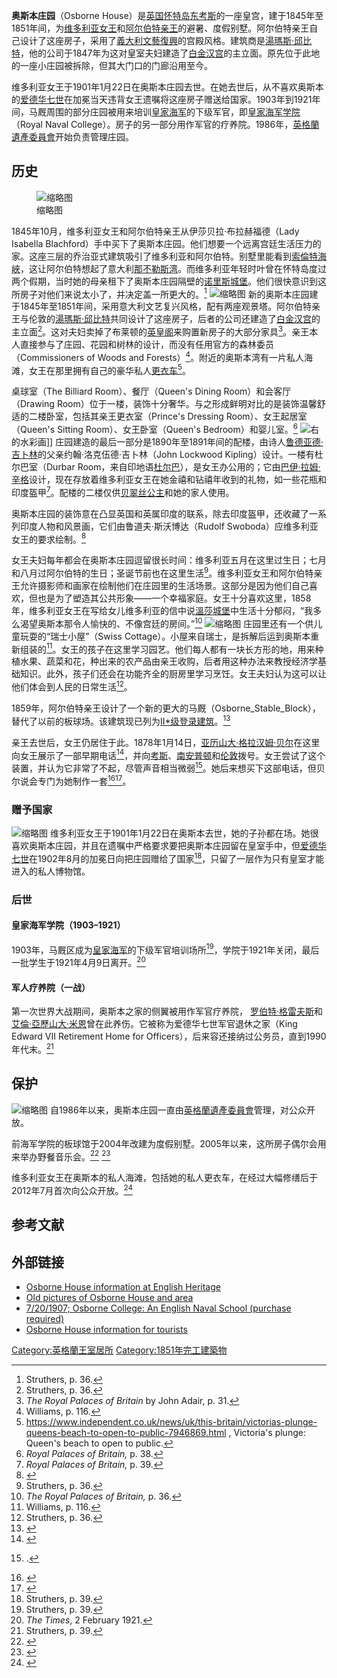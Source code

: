 {{Infobox building
| name                    =奧斯本莊園
| image                   =File:Osborne-iow-3Ja10-10876.jpg
| caption                 =
| map_type                =Isle of Wight
| coordinates             = {{coord|50.750546|-1.269730|display=inline}}
| location                =[[懷特島|懷特島]]
| location_town           =[[东考斯|东考斯]]
| location_country        ={{UK}}
| architect               =
| client                  =
| engineer                =
| construction_start_date =1845年
| completion_date         =1851年
| date_demolished         =
| cost                    =
| structural_system       =
| style                   =[[意大利文藝復興|意大利文藝復興]]
| size                    =
}}

'''奥斯本庄园'''（Osborne House）是[[英国|英国]][[怀特岛郡|怀特岛]][[东考斯|东考斯]]的一座皇宫，建于1845年至1851年间，为[[维多利亚_(英国女王)|维多利亚女王]]和[[阿尔伯特亲王|阿尔伯特亲王]]的避暑、度假别墅。阿尔伯特亲王自己设计了这座房子，采用了[[義大利文藝復興|義大利文藝復興]]的宫殿风格。建筑商是[[湯瑪斯·邱比特|湯瑪斯·邱比特]]，他的公司于1847年为这对皇室夫妇建造了[[白金汉宫|白金汉宫]]的主立面。原先位于此地的一座小庄园被拆除，但其大门口的门廊沿用至今。

维多利亚女王于1901年1月22日在奥斯本庄园去世。在她去世后，从不喜欢奥斯本的[[爱德华七世|爱德华七世]]在加冕当天违背女王遗嘱将这座房子赠送给国家。1903年到1921年间，马厩周围的部分庄园被用来培训[[英國皇家海軍|皇家海军]]的下级军官，即[[不列颠尼亚皇家海军学院|皇家海军学院]]（Royal Naval College）。房子的另一部分用作军官的疗养院。1986年，[[英格蘭遺產委員會|英格蘭遺產委員會]]开始负责管理庄园。

== 历史 ==

[[File:Osborne_House,_Isle_of_Wight,_England-LCCN2002708248.jpg|缩略图]]

1845年10月，维多利亚女王和阿尔伯特亲王从伊莎贝拉·布拉赫福德（Lady Isabella Blachford）手中买下了奥斯本庄园。他们想要一个远离宫廷生活压力的家。这座三层的乔治亚式建筑吸引了维多利亚和阿尔伯特。别墅里能看到[[索倫特海峽|索倫特海峽]]，这让阿尔伯特想起了意大利[[那不勒斯湾|那不勒斯湾]]。而维多利亚年轻时叶曾在怀特岛度过两个假期，当时她的母亲租下了奥斯本庄园隔壁的[[诺里斯城堡|诺里斯城堡]]。他们很快意识到这所房子对他们来说太小了，并决定盖一所更大的。<ref name="struthers36">Struthers, p. 36.</ref>
[[File:Queen_Victoria's_Bathing_Machine._-_panoramio.jpg|缩略图]]
新的奥斯本庄园建于1845年至1851年间，采用意大利文艺复兴风格，配有两座观景塔。阿尔伯特亲王与伦敦的[[湯瑪斯·邱比特|湯瑪斯·邱比特]]共同设计了这座房子，后者的公司还建造了[[白金汉宫|白金汉宫]]的主立面<ref name="struthers36">Struthers, p. 36.</ref>。这对夫妇卖掉了布莱顿的[[英皇阁|英皇阁]]来购置新房子的大部分家具<ref>''The Royal Palaces of Britain'' by John Adair, p. 31.</ref>。亲王本人直接参与了庄园、花园和树林的设计，而没有任用官方的森林委员（Commissioners of Woods and Forests）<ref name="Williams, p. 116">Williams, p. 116.</ref>。附近的奥斯本湾有一片私人海滩，女王在那里拥有自己的豪华私人[[更衣车|更衣车]]<ref>https://www.independent.co.uk/news/uk/this-britain/victorias-plunge-queens-beach-to-open-to-public-7946869.html {{Wayback|url=https://www.independent.co.uk/news/uk/this-britain/victorias-plunge-queens-beach-to-open-to-public-7946869.html |date=20200503190635 }}, Victoria's plunge: Queen's beach to open to public.</ref>。

桌球室（The Billiard Room）、餐厅（Queen's Dining Room）和会客厅（Drawing Room）位于一楼，装饰十分奢华。与之形成鲜明对比的是装饰温馨舒适的二楼卧室，包括其亲王更衣室（Prince's Dressing Room）、女王起居室（Queen's Sitting Room）、女王卧室（Queen's Bedroom）和婴儿室。<ref>''Royal Palaces of Britain,'' p. 38.</ref>
[[File:Osborne_HousePrince_Albert's_Dressing_Room.jpg|右]]的水彩画]]
庄园建造的最后一部分是1890年至1891年间的配楼，由诗人[[鲁德亚德·吉卜林|鲁德亚德·吉卜林]]的父亲约翰·洛克伍德·吉卜林（John Lockwood Kipling）设计。一楼有杜尔巴室（Durbar Room，来自印地语[[杜尔巴|杜尔巴]]），是女王办公用的；它由[[巴伊·拉姆·辛格|巴伊·拉姆·辛格]]设计，现在存放着维多利亚女王在她金禧和钻禧年收到的礼物，如一些花瓶和印度盔甲<ref>''Royal Palaces of Britain,'' p. 39.</ref>。配楼的二楼仅供[[贝翠丝公主_(英国)|贝翠丝公主]]和她的家人使用。

奥斯本庄园的装饰意在凸显英国和英属印度的联系，除去印度盔甲，还收藏了一系列印度人物和风景画，它们由鲁道夫·斯沃博达（Rudolf Swoboda）应维多利亚女王的要求绘制。<ref>{{Cite web|title=Calendars and diaries|url=http://www.nationalgallery.co.uk/shop/product_display.asp?ProductId=525090|access-date=17 August 2014|publisher=National Gallery|archive-date=2002-12-03|archive-url=https://web.archive.org/web/20021203065607/http://www.nationalgallery.co.uk/shop/product_display.asp?ProductId=525090}}</ref>

女王夫妇每年都会在奥斯本庄园逗留很长时间：维多利亚五月在这里过生日；七月和八月过阿尔伯特的生日；圣诞节前也在这里生活<ref name="struthers36">Struthers, p. 36.</ref>。维多利亚女王和阿尔伯特亲王允许摄影师和画家在绘制他们在庄园里的生活场景。这部分是因为他们自己喜欢，但也是为了塑造其公共形象——一个幸福家庭。女王十分喜欢这里，1858年，维多利亚女王在写给女儿维多利亚的信中说[[溫莎城堡|溫莎城堡]]中生活十分郁闷，“我多么渴望奥斯本那令人愉快的、不像宫廷的房间。”<ref>''The Royal Palaces of Britain,'' p. 36.</ref>
[[File:Swiss_Cottage,_Osborne_House.jpg|缩略图]]
庄园里还有一个供儿童玩耍的“瑞士小屋”（Swiss Cottage）。小屋来自瑞士，是拆解后运到奥斯本重新组装的<ref name="Williams, p. 116">Williams, p. 116.</ref>。女王的孩子在这里学习园艺。他们每人都有一块长方形的地，用来种植水果、蔬菜和花，种出来的农产品由亲王收购，后者用这种办法来教授经济学基础知识。此外，孩子们还会在功能齐全的厨房里学习烹饪。女王夫妇认为这可以让他们体会到人民的日常生活<ref name="struthers36">Struthers, p. 36.</ref>。

1859年，阿尔伯特亲王设计了一个新的更大的马厩（Osborne_Stable_Block），替代了以前的板球场。该建筑现已列为[[登錄建築|II*级登录建筑]]。<ref>{{Cite web|title=Name: FORMER STABLES AT OSBORNE HOUSE List entry Number: 1255100|url=https://historicengland.org.uk/listing/the-list/list-entry/1255100|access-date=30 December 2015|publisher=Historic England|archive-date=2022-04-02|archive-url=https://web.archive.org/web/20220402115208/https://historicengland.org.uk/listing/the-list/list-entry/1255100}}</ref>

亲王去世后，女王仍居住于此。1878年1月14日，[[亚历山大·格拉汉姆·贝尔|亚历山大·格拉汉姆·贝尔]]在这里向女王展示了一部早期电话<ref>{{Cite web|title=140 YEARS SINCE FIRST TELEPHONE CALL TO QUEEN VICTORIA ON THE ISLE OF WIGHT|url=https://www.islandecho.co.uk/140-years-since-first-telephone-call-queen-victoria-isle-wight/|access-date=January 14, 2020|date=14 January 2018|publisher=Island Echo|quote=He made the UK’s first publicly-witnessed long distance calls, calling Cowes, Southampton and London. Queen Victoria liked the telephone so much she wanted to buy it.|archive-date=2022-03-27|archive-url=https://web.archive.org/web/20220327020413/https://www.islandecho.co.uk/140-years-since-first-telephone-call-queen-victoria-isle-wight/}}</ref>，并向[[考斯|考斯]]、[[南安普顿|南安普顿]]和[[伦敦|伦敦]]拨号。女王尝试了这个装置，并认为它非常了不起，尽管声音相当微弱<ref>{{Cite news|url=https://www.telegraph.co.uk/technology/connecting-britain/alexander-graham-bell-unveils-telephone/|archiveurl=https://ghostarchive.org/archive/20220112/https://www.telegraph.co.uk/technology/connecting-britain/alexander-graham-bell-unveils-telephone/|archivedate=12 January 2022|title=Alexander Graham Bell demonstrates the newly invented telephone|date=13 January 2017|work=The Telegraph|accessdate=January 14, 2020|quote=one of the Queen’s staff wrote to Professor Bell to inform him 'how much gratified and surprised the Queen was at the exhibition of the Telephone'}}.</ref>。她后来想买下这部电话，但贝尔说会专门为她制作一套<ref>{{Cite web|title=pdf, Letter from Alexander Graham Bell to Sir Thomas Biddulph, February 1, 1878|url=https://www.loc.gov/item/magbell.30000106/|access-date=January 14, 2020|publisher=Library of Congress|quote="The instruments at present in Osborne are merely those supplied for ordinary commercial purposes, and it will afford me much pleasure to be permitted to offer to the Queen a set of Telephones to be made expressly for her Majesty's use."|archive-date=2022-06-02|archive-url=https://web.archive.org/web/20220602015532/https://www.loc.gov/item/magbell.30000106/}}</ref><ref>{{Cite book|last=Ross|first=Stewart|title=Alexander Graham Bell|series=(Scientists who Made History)|location=New York|publisher=Raintree Steck-Vaughn|date=2001|pages=[https://archive.org/details/alexandergrahamb00ross/page/21 21–22]|isbn=978-0-7398-4415-1|url=https://archive.org/details/alexandergrahamb00ross/page/21}}</ref>。

=== 赠予国家 ===

[[File:Osborne_Beach,_Isle_of_Wight,_Hampshire.jpg|缩略图]]
维多利亚女王于1901年1月22日在奥斯本去世，她的子孙都在场。她很喜欢奥斯本庄园，并且在遗嘱中严格要求要把奥斯本庄园留在皇室手中，但[[爱德华七世|爱德华七世]]在1902年8月的加冕日向把庄园赠给了国家<ref name="struthers39">Struthers, p. 39.</ref>，只留了一层作为只有皇室才能进入的私人博物馆。

=== 后世 ===

==== 皇家海军学院（1903–1921） ====

1903年，马厩区成为[[英國皇家海軍|皇家海军]]的下级军官培训场所<ref name="struthers39">Struthers, p. 39.</ref>，学院于1921年关闭，最后一批学生于1921年4月9日离开。<ref>''The Times'', 2 February 1921.</ref>

==== 军人疗养院（一战） ====

第一次世界大战期间，奥斯本之家的侧翼被用作军官疗养院， [[罗伯特·格雷夫斯|罗伯特·格雷夫斯]]和[[艾倫·亞歷山大·米恩|艾倫·亞歷山大·米恩]]曾在此养伤。它被称为爱德华七世军官退休之家（King Edward VII Retirement Home for Officers），后来容还接纳过公务员，直到1990年代末。<ref name="struthers39">Struthers, p. 39.</ref>

== 保护 ==

[[File:Osborne-iow-1Ja10-10804.jpg|缩略图]]
自1986年以来，奥斯本庄园一直由[[英格蘭遺產委員會|英格蘭遺產委員會]]管理，对公众开放。

前海军学院的板球馆于2004年改建为度假别墅。2005年以来，这所房子偶尔会用来举办野餐音乐会。<ref name="first music events">{{Cite web|title=Big name gigs for Osborne|url=http://www.iwcp.co.uk/news/big-name-gigs-for-osborne-20117.aspx|access-date=16 June 2009|publisher=[[Isle_of_Wight_County_Press|Isle of Wight County Press]]|archive-date=2016-03-22|archive-url=https://web.archive.org/web/20160322090149/http://www.iwcp.co.uk/news/big-name-gigs-for-osborne-20117.aspx}}</ref> <ref name="2009 event">{{Cite web|title=Top acts to play historic house|url=http://www.iwcp.co.uk/news/news/top-acts-to-play-historic-house-25919.aspx|access-date=5 July 2009|publisher=[[Isle_of_Wight_County_Press|Isle of Wight County Press]]|archive-date=2016-03-22|archive-url=https://web.archive.org/web/20160322091746/http://www.iwcp.co.uk/news/news/top-acts-to-play-historic-house-25919.aspx}}</ref>

维多利亚女王在奥斯本的私人海滩，包括她的私人更衣车，在经过大幅修缮后于2012年7月首次向公众开放。<ref>{{Cite web|title=Queen Victoria's private beach to open|url=http://www.english-heritage.org.uk/about/news/queen-victoria-osborne-beach/|access-date=27 July 2012|author=English Heritage|archive-date=2015-01-10|archive-url=https://web.archive.org/web/20150110004603/http://www.english-heritage.org.uk/about/news/queen-victoria-osborne-beach/}}</ref>

== 参考文献 ==
{{Reflist|20em}}

== 外部链接 ==
{{Commons category}}

* [http://www.english-heritage.org.uk/visit/places/osborne/  Osborne House information at English Heritage] {{Wayback|url=http://www.english-heritage.org.uk/visit/places/osborne/ |date=20210225014229 }}
* [http://www.bartiesworld.co.uk/postcards/osborne.htm Old pictures of Osborne House and area] {{Wayback|url=http://www.bartiesworld.co.uk/postcards/osborne.htm |date=20190531210444 }}
* [https://www.scientificamerican.com/magazine/sa/1907/07-20/#article-osborne-college-an-english-naval-sc 7/20/1907; Osborne College: An English Naval School (purchase required)] {{Wayback|url=https://www.scientificamerican.com/magazine/sa/1907/07-20/#article-osborne-college-an-english-naval-sc |date=20171107030142 }}
* [https://isleofwight.com/things-to-do/osborne-house  Osborne House information for tourists] {{Wayback|url=https://isleofwight.com/things-to-do/osborne-house |date=20160817025732 }}

{{Authority control}}

[[Category:英格蘭王室居所|Category:英格蘭王室居所]]
[[Category:1851年完工建築物|Category:1851年完工建築物]]